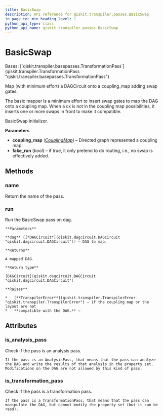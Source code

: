 ```yaml
---
title: BasicSwap
description: API reference for qiskit.transpiler.passes.BasicSwap
in_page_toc_min_heading_level: 1
python_api_type: class
python_api_name: qiskit.transpiler.passes.BasicSwap
---
```


# BasicSwap

<Class id="qiskit.transpiler.passes.BasicSwap" isDedicatedPage={true} github="https://github.com/qiskit/qiskit/tree/stable/0.23/qiskit/transpiler/passes/routing/basic_swap.py" signature="BasicSwap(*args, **kwargs)" modifiers="class">
  Bases: [`qiskit.transpiler.basepasses.TransformationPass`](qiskit.transpiler.TransformationPass "qiskit.transpiler.basepasses.TransformationPass")

  Map (with minimum effort) a DAGCircuit onto a coupling\_map adding swap gates.

  The basic mapper is a minimum effort to insert swap gates to map the DAG onto a coupling map. When a cx is not in the coupling map possibilities, it inserts one or more swaps in front to make it compatible.

  BasicSwap initializer.

  **Parameters**

  *   **coupling\_map** ([*CouplingMap*](qiskit.transpiler.CouplingMap "qiskit.transpiler.CouplingMap")) – Directed graph represented a coupling map.
  *   **fake\_run** (*bool*) – if true, it only pretend to do routing, i.e., no swap is effectively added.

  ## Methods

  <span id="qiskit-transpiler-passes-basicswap-name" />

  ### name

  <Function id="qiskit.transpiler.passes.BasicSwap.name" signature="BasicSwap.name()">
    Return the name of the pass.
  </Function>

  <span id="qiskit-transpiler-passes-basicswap-run" />

  ### run

  <Function id="qiskit.transpiler.passes.BasicSwap.run" signature="BasicSwap.run(dag)">
    Run the BasicSwap pass on dag.

    **Parameters**

    **dag** ([*DAGCircuit*](qiskit.dagcircuit.DAGCircuit "qiskit.dagcircuit.DAGCircuit")) – DAG to map.

    **Returns**

    A mapped DAG.

    **Return type**

    [DAGCircuit](qiskit.dagcircuit.DAGCircuit "qiskit.dagcircuit.DAGCircuit")

    **Raises**

    *   [**TranspilerError**](qiskit.transpiler.TranspilerError "qiskit.transpiler.TranspilerError") – if the coupling map or the layout are not
    *   **compatible with the DAG.** –
  </Function>

  ## Attributes

  ### is\_analysis\_pass

  <Attribute id="qiskit.transpiler.passes.BasicSwap.is_analysis_pass">
    Check if the pass is an analysis pass.

    If the pass is an AnalysisPass, that means that the pass can analyze the DAG and write the results of that analysis in the property set. Modifications on the DAG are not allowed by this kind of pass.
  </Attribute>

  ### is\_transformation\_pass

  <Attribute id="qiskit.transpiler.passes.BasicSwap.is_transformation_pass">
    Check if the pass is a transformation pass.

    If the pass is a TransformationPass, that means that the pass can manipulate the DAG, but cannot modify the property set (but it can be read).
  </Attribute>
</Class>

